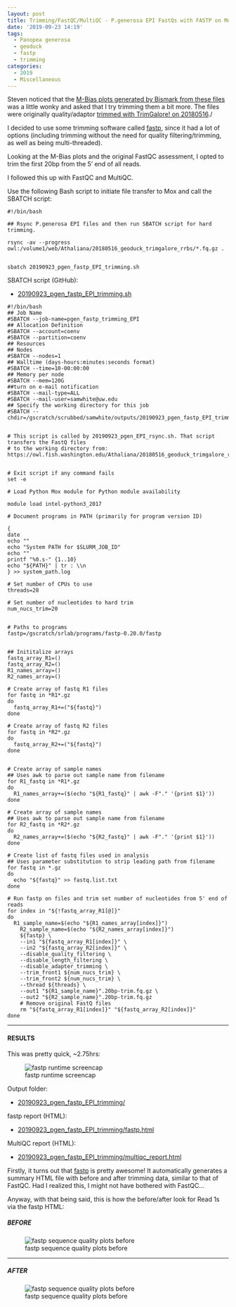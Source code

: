 ```yaml
---
layout: post
title: Trimming/FastQC/MultiQC - P.generosa EPI FastQs with FASTP on Mox
date: '2019-09-23 14:19'
tags:
  - Panopea generosa
  - geoduck
  - fastp
  - trimming
categories:
  - 2019
  - Miscellaneous
---
```

Steven noticed that the [M-Bias plots generated by Bismark from these files](https://github.com/RobertsLab/resources/issues/408#issuecomment-534180697) was a little wonky and asked that I try trimming them a bit more. The files were originally quality/adaptor [trimmed with TrimGalore! on 20180516](https://robertslab.github.io/sams-notebook/posts/2018-05-16-trimgalorefastqcmultiqc-trimgalore-rrbs-geoduck-bs-seq-fastq-data-directional/)./

I decided to use some trimming software called [fastp](https://github.com/OpenGene/fastp), since it had a lot of options (including trimming without the need for quality filtering/trimming, as well as being multi-threaded).

Looking at the M-Bias plots and the original FastQC assessment, I opted to trim the first 20bp from the 5' end of all reads.

I followed this up with FastQC and MultiQC.

Use the following Bash script to initiate file transfer to Mox and call the SBATCH script:

```shell
#!/bin/bash

## Rsync P.generosa EPI files and then run SBATCH script for hard trimming.

rsync -av --progress owl:/volume1/web/Athaliana/20180516_geoduck_trimgalore_rrbs/*.fq.gz .


sbatch 20190923_pgen_fastp_EPI_trimming.sh
```


SBATCH script (GitHub):

- [20190923_pgen_fastp_EPI_trimming.sh](https://github.com/RobertsLab/sams-notebook/blob/master/sbatch_scripts/20190923_pgen_fastp_EPI_trimming.sh)

```shell
#!/bin/bash
## Job Name
#SBATCH --job-name=pgen_fastp_trimming_EPI
## Allocation Definition
#SBATCH --account=coenv
#SBATCH --partition=coenv
## Resources
## Nodes
#SBATCH --nodes=1
## Walltime (days-hours:minutes:seconds format)
#SBATCH --time=10-00:00:00
## Memory per node
#SBATCH --mem=120G
##turn on e-mail notification
#SBATCH --mail-type=ALL
#SBATCH --mail-user=samwhite@uw.edu
## Specify the working directory for this job
#SBATCH --chdir=/gscratch/scrubbed/samwhite/outputs/20190923_pgen_fastp_EPI_trimming


# This script is called by 20190923_pgen_EPI_rsync.sh. That script transfers the FastQ files
# to the working directory from: https://owl.fish.washington.edu/Athaliana/20180516_geoduck_trimgalore_rrbs/


# Exit script if any command fails
set -e

# Load Python Mox module for Python module availability

module load intel-python3_2017

# Document programs in PATH (primarily for program version ID)

{
date
echo ""
echo "System PATH for $SLURM_JOB_ID"
echo ""
printf "%0.s-" {1..10}
echo "${PATH}" | tr : \\n
} >> system_path.log

# Set number of CPUs to use
threads=28

# Set number of nucleotides to hard trim
num_nucs_trim=20


# Paths to programs
fastp=/gscratch/srlab/programs/fastp-0.20.0/fastp


## Inititalize arrays
fastq_array_R1=()
fastq_array_R2=()
R1_names_array=()
R2_names_array=()

# Create array of fastq R1 files
for fastq in *R1*.gz
do
  fastq_array_R1+=("${fastq}")
done

# Create array of fastq R2 files
for fastq in *R2*.gz
do
  fastq_array_R2+=("${fastq}")
done


# Create array of sample names
## Uses awk to parse out sample name from filename
for R1_fastq in *R1*.gz
do
  R1_names_array+=($(echo "${R1_fastq}" | awk -F"." '{print $1}'))
done

# Create array of sample names
## Uses awk to parse out sample name from filename
for R2_fastq in *R2*.gz
do
  R2_names_array+=($(echo "${R2_fastq}" | awk -F"." '{print $1}'))
done

# Create list of fastq files used in analysis
## Uses parameter substitution to strip leading path from filename
for fastq in *.gz
do
  echo "${fastq}" >> fastq.list.txt
done

# Run fastp on files and trim set number of nucleotides from 5' end of reads
for index in "${!fastq_array_R1[@]}"
do
  R1_sample_name=$(echo "${R1_names_array[index]}")
	R2_sample_name=$(echo "${R2_names_array[index]}")
	${fastp} \
	--in1 "${fastq_array_R1[index]}" \
	--in2 "${fastq_array_R2[index]}" \
	--disable_quality_filtering \
	--disable_length_filtering \
	--disable_adapter_trimming \
	--trim_front1 ${num_nucs_trim} \
	--trim_front2 ${num_nucs_trim} \
	--thread ${threads} \
	--out1 "${R1_sample_name}".20bp-trim.fq.gz \
	--out2 "${R2_sample_name}".20bp-trim.fq.gz
	# Remove original FastQ files
	rm "${fastq_array_R1[index]}" "${fastq_array_R2[index]}"
done
```

---

#### RESULTS

This was pretty quick, ~2.75hrs:

![fastp runtime screencap](https://github.com/RobertsLab/sams-notebook/blob/master/images/screencaps/20190923_fastp_trimming_EPI_runtime.png?raw=true)

Output folder:

- [20190923_pgen_fastp_EPI_trimming/](https://gannet.fish.washington.edu/Atumefaciens/20190923_pgen_fastp_EPI_trimming/)


fastp report (HTML):

- [20190923_pgen_fastp_EPI_trimming/fastp.html](https://gannet.fish.washington.edu/Atumefaciens/20190923_pgen_fastp_EPI_trimming/fastp.html)


MultiQC report (HTML):

- [20190923_pgen_fastp_EPI_trimming/multiqc_report.html](https://gannet.fish.washington.edu/Atumefaciens/20190923_pgen_fastp_EPI_trimming/multiqc_report.html)


Firstly, it turns out that [fastp](https://github.com/OpenGene/fastp) is pretty awesome! It automatically generates a summary HTML file with before and after trimming data, similar to that of FastQC. Had I realized this, I might not have bothered with FastQC...

Anyway, with that being said, this is how the before/after look for Read 1s via the fastp HTML:

##### BEFORE
![fastp sequence quality plots before](https://github.com/RobertsLab/sams-notebook/blob/master/images/screencaps/20190923_fastp_trimming_EPI_before.png?raw=true)

---

##### AFTER
![fastp sequence quality plots before](https://github.com/RobertsLab/sams-notebook/blob/master/images/screencaps/20190923_fastp_trimming_EPI_after.png?raw=true)
